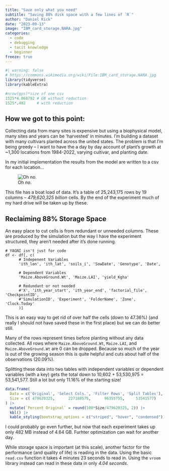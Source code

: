 ```yaml
---
title: "Save only what you need"
subtitle: "Saving 88% disk space with a few lines of `R`"
author: "Daniel Kick"
date: "2023-09-13"
image: "IBM_card_storage.NARA.jpg"
categories: 
  - code
  - debugging
  - tacit knowledge
  - beginner
freeze: true
---
```


```r
#| warning: false
# https://commons.wikimedia.org/wiki/File:IBM_card_storage.NARA.jpg
library(tidyverse)
library(kableExtra)

#nrow(gps)*size of one csv
1525*4.868792 # GB without reduction
1525*.482     # with reduction
```


## How we got to this point:

Collecting data from many sites is expensive but using a biophysical model, many sites and years can be 'harvested' in minutes. I'm building a dataset with many cultivars planted across the united states. The problem is that I'm being greedy -- I want to have the a day by day account of plant's growth at ~1,300 locations from 1984-2022, varying cultivar, and planting date.

In my initial implementation the results from the model are written to a csv for each location...

![Oh *no*.](Picture1.PNG)

This file has a boat load of data. It's a table of 25,243,175 rows by 19 columns -- *479,620,325 billion* cells. By the end of the experiment much of my hard drive will be taken up by these. 

## Reclaiming 88% Storage Space

An easy place to cut cells is from redundant or unneeded columns. These are produced by the simulation but the way I have the experiment structured, they aren't needed after it's done running. 

```
# YAGNI isn't just for code
df <- df[, c(
      # Indepenent Variables
      'ith_lon', 'ith_lat', 'soils_i', 'SowDate', 'Genotype', 'Date',
      
      # Dependent Variables
      'Maize.AboveGround.Wt', 'Maize.LAI', 'yield_Kgha'

      # Redundant or not needed
      #'X', 'ith_year_start', 'ith_year_end', 'factorial_file', 'CheckpointID', 
      #'SimulationID', 'Experiment', 'FolderName', 'Zone', 'Clock.Today'
      )]
```
This is an easy way to get rid of over half the cells (down to 47.36%) (and really I should not have saved these in the first place) but we can do better still. 

Many of the rows represent times before planting without any data collected. All rows where `Maize.AboveGround.Wt`, `Maize.LAI`, and `Maize.AboveGround.Wt` are 0 can be dropped. 
Because so much of the year is out of the growing season this is quite helpful and cuts about half of the observations (20.09%).

Splitting these data into two tables with independent variables or dependent variables (with a key) gets the total down to 10,602 + 53,530,975 = 53,541,577. Still a lot but only 11.16% of the starting size!

```r
data.frame(
  Data = c('Original', 'Select Cols.', 'Filter Rows', 'Split Tables'),
  Size = c( 479620325,      227188575,      96355755,     53541577)
) |> 
  mutate(`Percent Original` = round(100*Size/479620325, 2)) |>
  kbl() |>
  kable_styling(bootstrap_options = c("striped", "hover", "condensed"))

```

I could probably go even further, but now that each experiment takes up only 482 MB instead of 4.64 GB. Furhter optimization can wait for another day.

While storage space is important (at this scale), another factor for the performance (and quality of life) is reading in the data. Using the basic `read.csv` function it takes 4 minutes 23 seconds to read in. Using the `vroom` library instead can read in these data in only _4.04 seconds_.
